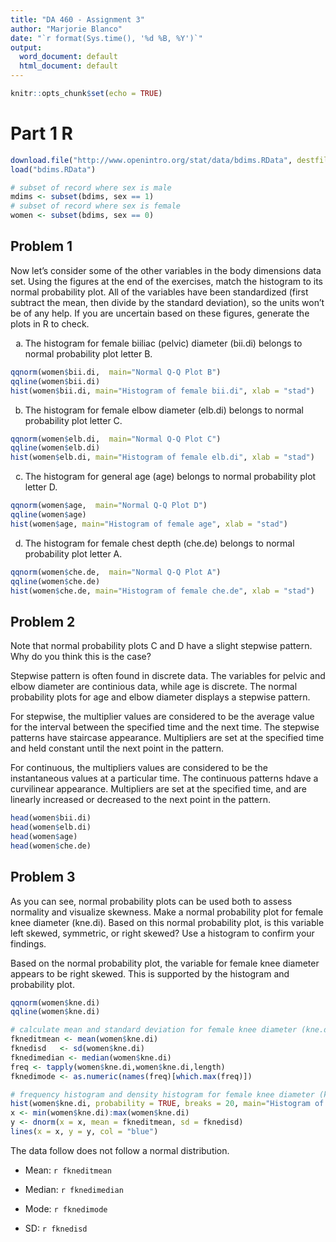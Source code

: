```yaml
---
title: "DA 460 - Assignment 3"
author: "Marjorie Blanco"
date: "`r format(Sys.time(), '%d %B, %Y')`"
output:
  word_document: default
  html_document: default
---
```


```r
knitr::opts_chunk$set(echo = TRUE)
```

# Part 1 R

```r
download.file("http://www.openintro.org/stat/data/bdims.RData", destfile = "bdims.RData")
load("bdims.RData")

# subset of record where sex is male
mdims <- subset(bdims, sex == 1)
# subset of record where sex is female
women <- subset(bdims, sex == 0)
```

## Problem 1

Now let's consider some of the other variables in the body dimensions data set. Using the figures at the end of the exercises, match the histogram to its normal probability plot. All of the variables have been standardized (first subtract the mean, then divide by the standard deviation), so the units won't be of any help. If you are uncertain based on these figures, generate the plots in R to check.


a. The histogram for female biiliac (pelvic) diameter (bii.di) belongs to normal probability plot letter B.
```r
qqnorm(women$bii.di,  main="Normal Q-Q Plot B")
qqline(women$bii.di)
hist(women$bii.di, main="Histogram of female bii.di", xlab = "stad")
```

b. The histogram for female elbow diameter (elb.di) belongs to normal probability plot letter C.

```r
qqnorm(women$elb.di,  main="Normal Q-Q Plot C")
qqline(women$elb.di)
hist(women$elb.di, main="Histogram of female elb.di", xlab = "stad")
```

c. The histogram for general age (age) belongs to normal probability plot letter D.

```r
qqnorm(women$age,  main="Normal Q-Q Plot D")
qqline(women$age)
hist(women$age, main="Histogram of female age", xlab = "stad")
```

d. The histogram for female chest depth (che.de) belongs to normal probability plot letter A.

```r
qqnorm(women$che.de,  main="Normal Q-Q Plot A")
qqline(women$che.de)
hist(women$che.de, main="Histogram of female che.de", xlab = "stad")
```

## Problem 2

Note that normal probability plots C and D have a slight stepwise pattern.  Why do you think this is the case?

Stepwise pattern is often found in discrete data. The variables for pelvic and elbow diameter are continious data, while age is discrete.  The normal probability plots for age and elbow diameter displays a stepwise pattern.

For stepwise, the multiplier values are considered to be the average value for the interval between the specified time and the next time. The stepwise patterns have staircase appearance. Multipliers are set at the specified time and held constant until the next point in the pattern.


For continuous, the multipliers values are considered to be the instantaneous values at a particular time. The continuous patterns hdave a curvilinear appearance. Multipliers are set at the specified time, and are linearly increased or decreased to the next point in the pattern.

```r
head(women$bii.di)
head(women$elb.di)
head(women$age)
head(women$che.de)
```

## Problem 3

As you can see, normal probability plots can be used both to assess normality and visualize skewness. Make a normal probability plot for female knee diameter (kne.di). Based on this normal probability plot, is this variable left skewed, symmetric, or right skewed? Use a histogram to confirm your findings.

Based on the normal probability plot, the variable for female knee diameter appears to be right skewed. This is supported by the histogram and probability plot.

```r
qqnorm(women$kne.di)
qqline(women$kne.di)
```

```r
# calculate mean and standard deviation for female knee diameter (kne.di)
fkneditmean <- mean(women$kne.di)
fknedisd   <- sd(women$kne.di)
fknedimedian <- median(women$kne.di)
freq <- tapply(women$kne.di,women$kne.di,length)
fknedimode <- as.numeric(names(freq)[which.max(freq)])

# frequency histogram and density histogram for female knee diameter (kne.di)
hist(women$kne.di, probability = TRUE, breaks = 20, main="Histogram of female knee diameter (kne.di)", xlab = "Knee diameter")
x <- min(women$kne.di):max(women$kne.di)
y <- dnorm(x = x, mean = fkneditmean, sd = fknedisd)
lines(x = x, y = y, col = "blue")
```

The data follow does not follow a normal distribution.

- Mean: `r fkneditmean`

- Median: `r fknedimedian`

- Mode: `r fknedimode`

- SD: `r fknedisd`
